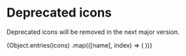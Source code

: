 

<Meta title="Deprecated/Icons" />

# Deprecated icons

Deprecated icons will be removed in the next major version.

<IconGallery>
    {Object.entries(icons)
        .map(([name], index) => (
            <IconItem key={index} name={name}>
                <Icon name={name} />
            </IconItem>
        ))}
</IconGallery>
